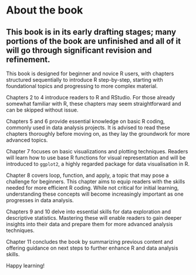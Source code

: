 # About the book {.unnumbered}

::: callout-warning
## This book is in its early drafting stages; many portions of the book are unfinished and all of it will go through significant revision and refinement.
:::

This book is designed for beginner and novice R users, with chapters structured sequentially to introduce R step-by-step, starting with foundational topics and progressing to more complex material.

Chapters 2 to 4 introduce readers to R and RStudio. For those already somewhat familiar with R, these chapters may seem straightforward and can be skipped without issue.

Chapters 5 and 6 provide essential knowledge on basic R coding, commonly used in data analysis projects. It is advised to read these chapters thoroughly before moving on, as they lay the groundwork for more advanced topics.

Chapter 7 focuses on basic visualizations and plotting techniques. Readers will learn how to use base R functions for visual representation and will be introduced to `ggplot2`, a highly regarded package for data visualisation in R.

Chapter 8 covers loop, function, and apply, a topic that may pose a challenge for beginners. This chapter aims to equip readers with the skills needed for more efficient R coding. While not critical for initial learning, understanding these concepts will become increasingly important as one progresses in data analysis.

Chapters 9 and 10 delve into essential skills for data exploration and descriptive statistics. Mastering these will enable readers to gain deeper insights into their data and prepare them for more advanced analysis techniques.

Chapter 11 concludes the book by summarizing previous content and offering guidance on next steps to further enhance R and data analysis skills.

Happy learning!
